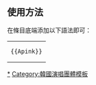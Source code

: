 <noinclude>{{Documentation subpage}}</noinclude>
== 使用方法 ==
在條目底端添加以下語法即可：
{|
|<pre>{{Apink}}</pre>
|}
{{Collapsible option}}

<includeonly>
[[Category:Apink|*]]
[[Category:韓國演唱團體模板]]
</includeonly>